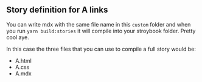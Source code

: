 ## Story definition for A links

You can write mdx with the same file name in this `custom` folder and when you run `yarn build:stories` it will compile into your stroybook folder. Pretty cool aye.

In this case the three files that you can use to compile a full story would be:

- A.html
- A.css
- A.mdx
